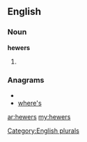 ==English==

===Noun===
'''hewers'''

# {{plural of|[[hewer]]}}

===Anagrams===
* {{alphagram|eehrsw}}
* [[where's#English|where's]]

[[Category:English plurals]]

[[ar:hewers]]
[[my:hewers]]